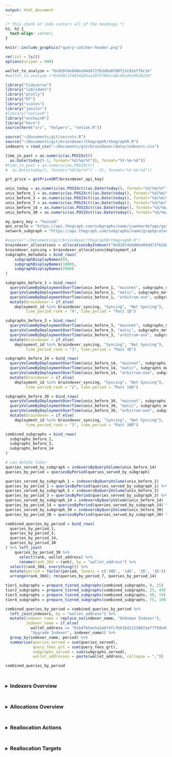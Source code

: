 ```yaml
---
output: html_document
---
```


```css
/* this chunk of code centers all of the headings */
h1, h2 {
  text-align: center;
}
```

```r
knitr::include_graphics("query-catcher-header.png")
```

```r
rm(list = ls())
options(scipen = 999)

wallet_to_analyze = "0x920fdeb00ee04dd72f62d8a8f80f13c82ef76c1e"
#wallet_to_analyze ="0x550c1f4814a85aa10f5f061ca8c45e2ee9620226"

library("tidyverse")
library("lubridate")
library("plotly")
library("DT")
library("scales")
library("janitor")
#library("notionR")
library("onchainR")
library("here")
source(here("src", "helpers", "notion.R"))

source("~/Documents/git/secrets.R")
source("~/Documents/git/braindexer/thegraphR/thegraphR.R")
indexers = read_csv("~/Documents/git/braindexer/data/indexers.csv")

time_in_past = as.numeric(as.POSIXct((
  as.Date(today()-1, format="%d/%m/%Y")), format="%Y-%m-%d"))
#time_in_past = as.numeric(as.POSIXct((
#  as.Date(today(), format="%d/%m/%Y") - 3), format="%Y-%m-%d"))

grt_price = getPriceGRT(braindexer_api_key)

unix_today = as.numeric(as.POSIXct((as.Date(today(), format="%d/%m/%Y")), format="%Y-%m-%d"))
unix_before_1 = as.numeric(as.POSIXct((as.Date(today(), format="%d/%m/%Y") - 1), format="%Y-%m-%d"))
unix_before_3 = as.numeric(as.POSIXct((as.Date(today(), format="%d/%m/%Y") - 3), format="%Y-%m-%d"))
unix_before_7 = as.numeric(as.POSIXct((as.Date(today(), format="%d/%m/%Y") - 7), format="%Y-%m-%d"))
unix_before_14 = as.numeric(as.POSIXct((as.Date(today(), format="%d/%m/%Y") - 14), format="%Y-%m-%d"))
unix_before_30 = as.numeric(as.POSIXct((as.Date(today(), format="%d/%m/%Y") - 30), format="%Y-%m-%d"))

my_query_key = "hosted"
qos_oracle = "https://api.thegraph.com/subgraphs/name/juanmardefago/gateway-qos-oracle"
network_subgraph = "https://api.thegraph.com/subgraphs/name/graphprotocol/graph-network-arbitrum"

#source("~/Documents/git/braindexer/thegraphR/thegraphR.R")
braindexer_allocations = allocationsByIndexer("0x920fdeb00ee04dd72f62d8a8f80f13c82ef76c1e")
braindexer_syncing = braindexer_allocations$deployment_id
subgraphs_metadata = bind_rows(
    subgraphDisplayNames(0),
    subgraphDisplayNames(1000),
    subgraphDisplayNames(2000)
) 

subgraphs_before_1 = bind_rows(
  queryVolumeByDeploymentOverTime(unix_before_1, "mainnet", subgraphs_metadata),
  queryVolumeByDeploymentOverTime(unix_before_1, "matic", subgraphs_metadata),
  queryVolumeByDeploymentOverTime(unix_before_1, "arbitrum-one", subgraphs_metadata)) %>% 
  mutate(braindexer = if_else(
    deployment_id %in% braindexer_syncing, "Syncing", "Not Syncing"),
         time_period_rank = "4", time_period = "Past 1D")

subgraphs_before_3 = bind_rows(
  queryVolumeByDeploymentOverTime(unix_before_3, "mainnet", subgraphs_metadata),
  queryVolumeByDeploymentOverTime(unix_before_3, "matic", subgraphs_metadata),
  queryVolumeByDeploymentOverTime(unix_before_3, "arbitrum-one", subgraphs_metadata)) %>% 
  mutate(braindexer = if_else(
    deployment_id %in% braindexer_syncing, "Syncing", "Not Syncing"),
         time_period_rank = "3", time_period = "Past 3D")

subgraphs_before_14 = bind_rows(
  queryVolumeByDeploymentOverTime(unix_before_14, "mainnet", subgraphs_metadata),
  queryVolumeByDeploymentOverTime(unix_before_14, "matic", subgraphs_metadata),
  queryVolumeByDeploymentOverTime(unix_before_14, "arbitrum-one", subgraphs_metadata)) %>% 
  mutate(braindexer = if_else(
    deployment_id %in% braindexer_syncing, "Syncing", "Not Syncing"),
         time_period_rank = "2", time_period = "Past 14D")

subgraphs_before_30 = bind_rows(
  queryVolumeByDeploymentOverTime(unix_before_30, "mainnet", subgraphs_metadata),
  queryVolumeByDeploymentOverTime(unix_before_30, "matic", subgraphs_metadata),
  queryVolumeByDeploymentOverTime(unix_before_30, "arbitrum-one", subgraphs_metadata)) %>% 
  mutate(braindexer = if_else(
    deployment_id %in% braindexer_syncing, "Syncing", "Not Syncing"),
         time_period_rank = "1", time_period = "Past 30D")

combined_subgraphs = bind_rows(
  subgraphs_before_1, 
  subgraphs_before_3,
  subgraphs_before_14
)

# can delete later 
queries_served_by_subgraph = indexersByQueryVolume(unix_before_14)
queries_by_period = queriesByPeriod(queries_served_by_subgraph)

queries_served_by_subgraph_1 = indexersByQueryVolume(unix_before_1) 
queries_by_period_1 = queriesByPeriod(queries_served_by_subgraph_1) %>% mutate(period = "1D")
queries_served_by_subgraph_3 = indexersByQueryVolume(unix_before_3) 
queries_by_period_3 = queriesByPeriod(queries_served_by_subgraph_3) %>% mutate(period = "3D")
queries_served_by_subgraph_14 = indexersByQueryVolume(unix_before_14) 
queries_by_period_14 = queriesByPeriod(queries_served_by_subgraph_14) %>% mutate(period = "14D")
queries_served_by_subgraph_30 = indexersByQueryVolume(unix_before_30)
queries_by_period_30 = queriesByPeriod(queries_served_by_subgraph_30) %>% mutate(period = "30D")

combined_queries_by_period = bind_rows(
  queries_by_period_1, 
  queries_by_period_3,
  queries_by_period_14,
  queries_by_period_30
) %>% left_join(
    queries_by_period_30 %>% 
      select(rank, wallet_address) %>% 
      rename(rank_30d = rank), by = "wallet_address") %>% 
  select(rank_30d, everything()) %>% 
  mutate(period = factor(period, levels = c('30D', '14D', '3D', '1D'))) %>% 
  arrange(rank_30d); rm(queries_by_period_7, queries_by_period_14)

tier1_subgraphs = prepare_tiered_subgraphs(combined_subgraphs, 0, 25)
tier2_subgraphs = prepare_tiered_subgraphs(combined_subgraphs, 25, 49)
tier3_subgraphs = prepare_tiered_subgraphs(combined_subgraphs, 50, 74)
tier4_subgraphs = prepare_tiered_subgraphs(combined_subgraphs, 75, 100)

combined_queries_by_period = combined_queries_by_period %>% 
  left_join(indexers, by = "wallet_address") %>% 
  mutate(indexer_name = replace_na(indexer_name, "Unknown Indexer"),
         indexer_name = if_else(
           wallet_address == "0xbdfb5ee5a2abf4fc7bb1bd1221067aef7f9de491", 
           "Upgrade Indexer", indexer_name)) %>% 
  group_by(indexer_name, period) %>% 
  summarise(queries_served = sum(queries_served),
            query_fees_grt = sum(query_fees_grt),
            subgraphs_served = sum(subgraphs_served),
            wallet_addresses = paste(wallet_address, collapse = ","))

combined_queries_by_period
```

<br>

<details>
  <br>
  <summary><font size="3"> **Indexers Overview** </font></summary>

```r
indexers_rank30d = combined_queries_by_period %>% 
  filter(period == "30D") %>% 
  arrange(desc(queries_served)) 

indexers_rank30d$rank_30d <-  rank(-indexers_rank30d$queries_served)

indexers_plot = combined_queries_by_period %>%
  left_join(indexers_rank30d %>% select(rank_30d, indexer_name), by = "indexer_name") %>% 
  filter(rank_30d < 26) %>% 
  arrange(rank_30d) %>% 
  #left_join(indexers %>% group_by(), by = "indexer_name") %>% 
  mutate(indexer_name = str_replace_all(indexer_name, "Braindexer", "Braindexer"),
         indexer_name = fct_reorder(indexer_name, rank_30d)) %>% 
  ggplot(aes(fill=period, x=fct_reorder(indexer_name, rank_30d), y=queries_served, group = period,
             text=paste0('Indexer: ', indexer_name, 
                         #'<br>Wallet: ', wallet_address, 
                         '<br>',period,' Rank: ', rank_30d, 
                         '<br>',period,' Queries: ', format(queries_served, nsmall=0, big.mark=","),
                         '<br>',period,' Subgraphs Served: ', subgraphs_served))) + 
  geom_bar(stat="identity", width = 0.5, position = position_dodge(width=0.7)) +
  #geom_segment(aes(x=wallet_address, xend=wallet_address, y=0, yend=queries_served), linewidth = 1.2) +
  #geom_point(size=2, alpha=1, stroke=1) +
  theme_minimal() +
  theme(panel.background = element_rect(
        fill = "white", colour = "white", size = 0.5, linetype = "solid"),
        plot.title = element_text(size=14, face="bold", hjust=0.5),
        axis.title.x = element_blank(),
        axis.title.y = element_text(size=6, family = "Arial", colour="#000000"),
        axis.text.x = element_text(size=7, angle = 45, vjust = 0.5, hjust=1),
        axis.text.y = element_text(size=6, family = "Arial", colour="#000000"),
        legend.position = "none") +
   labs(title="The Graph's Indexers - Queries Served (Top 25 - Past 30D)", 
        y = "Queries Served by Indexer (Past 30D)") +
   scale_fill_manual(values=c("#054C70", "#00CED4", "#089DEA", "#E9A1C9")) #+
   #scale_y_continuous(labels = comma)
ggplotly(indexers_plot, tooltip = c("text")) 
```
```r
indexers_1d = combined_queries_by_period %>% 
  filter(period == "1D") %>% 
  arrange(desc(queries_served)) %>% 
  mutate(queries_1d = format(queries_served, nsmall=0, big.mark=","),
         fees_1d = format(round(query_fees_grt,2), nsmall=0, big.mark=","),
         subgraphs_1d = format(subgraphs_served, nsmall=0, big.mark=",")) %>%
  select(indexer_name, queries_1d, fees_1d, subgraphs_1d)

indexers_30d = combined_queries_by_period %>% 
  filter(period == "30D") %>% 
  arrange(desc(queries_served)) %>% 
  mutate(queries_30d = format(queries_served, nsmall=0, big.mark=","),
         fees_30d = format(round(query_fees_grt,2), nsmall=0, big.mark=","),
         subgraphs_30d = format(subgraphs_served, nsmall=0, big.mark=",")) %>%
  select(indexer_name, queries_30d, fees_30d, subgraphs_30d)

indexers_tbl = indexers_1d %>% left_join(indexers_30d, by = 'indexer_name')

datatable(indexers_tbl, 
          caption = "Top Indexers Serving Queries", 
          rownames = FALSE,  options = list(pageLength = 10))
```

</details>
<br>

<details>
  <summary><font size="3"> **Allocations Overview** </font></summary>

```r
# total state + signal >> update to subgraph when not broken
total_signal = 4036095.56
total_stake = 752862126.44 + 1616819694.73

# grab all subgraph ID data 
display_names = bind_rows(
  subgraphDisplayNames(0),
  subgraphDisplayNames(1000),
  subgraphDisplayNames(2000)
) %>% select(-deployment_id) 

# grab indexer's allocation data
indexer_allocations = allocationsByIndexer(wallet_to_analyze) %>% 
  left_join(display_names, by = "subgraph_id") %>% 
  select(display_name, deployment_id, everything()) %>% 
  mutate(proportion = round(((signalled_tokens/total_signal))
         /((staked_tokens/total_stake)),3),
         proportion = if_else(is.infinite(proportion), 0, proportion)) %>% 
  rename(allocation = allocated_tokens)

# check + remove duplicates
duplicates_check = indexer_allocations %>% 
  distinct(deployment_id, subgraph_id) %>% 
  janitor::get_dupes(deployment_id) %>% 
  distinct(deployment_id) %>% left_join(
    indexer_allocations, by = "deployment_id") %>% 
  select(deployment_id, subgraph_id) 
indexer_allocations = indexer_allocations %>% 
  filter(subgraph_id %notin% 
           c("Gdu6LrkdgUWdN8z8CmFzgASoKiSsNYt6HbFjTDurdcm1",
             "CTsPUobKe8nsenurPrg2CcinSoAvLp7XrUZmEWQCzkHS",
             "DCr8gWACNYngjzTPB1Rg5zWtRBajaiRnkh253hBEDpgN",
             "FvNi11TDfCsJMyJtXUn9EKFpJR5WhQUD92sZiUqFGBGt"))

source("~/Documents/git/braindexer/thegraphR/thegraphR.R")
# check blocks behind to check if unallocating is ok 
blocks_behind_df = maxBlocksBehind(wallet_to_analyze, time_in_past) %>% 
  #select(subgraph_deployment_ipfs_hash, avg_indexer_blocks_behind) %>% 
  rename(deployment_id = subgraph_deployment_ipfs_hash,
         blocks_behind = avg_indexer_blocks_behind,
         avg_latency = avg_latency_ms, 
         query_fees = total_query_fees) 

duplicate_display_names = indexer_allocations %>% get_dupes(display_name) %>% distinct(display_name)

indexer_allocations = indexer_allocations %>% 
  left_join(blocks_behind_df, by = "deployment_id") %>% 
  mutate(query_fees = replace_na(query_fees, 0),
         query_count = replace_na(query_count, 0),
         success_rate = replace_na(success_rate, 0),
         avg_latency = replace_na(avg_latency, 0),
         display_name = if_else((
           display_name %in% duplicate_display_names$display_name
           & proportion < 0.1), str_c(display_name, " (N-1)"), display_name)) %>% 
  arrange(desc(blocks_behind)) %>% 
  select(display_name, allocation, proportion, blocks_behind, 
         deployment_id, allocation_id, everything())

served_allocations = indexer_allocations %>% filter(query_count > 0)

viz_indexer_allocations = indexer_allocations %>% select(
  display_name, blocks_behind, query_count, query_fees, 
  success_rate, avg_latency, allocation, proportion, deployment_id)
rm(duplicates_check)
```

<br>

```r
viz_indexer_chart = viz_indexer_allocations %>% 
  filter(query_count > 0) %>% 
  mutate(display_name = fct_reorder(display_name, -query_count)) %>% 
  ggplot(aes(x=display_name, y=query_count, 
             text=paste('Subgraph:', display_name, 
                        '<br>Query Count:', query_count, 
                        '<br>Query Fees (GRT):', query_fees,
                        '<br>Success Rate:', success_rate, 
                        '<br>Avg Latency:', avg_latency, "ms",
                        '<br>Proportion:', proportion,
                        '<br>Allocation Amount:', allocation))) +
  geom_bar(stat="identity", fill="#00CED4", width = 0.5, 
           position = position_dodge(width=0.7)) +
  theme_minimal() +
  theme(plot.title = element_text(size=14, face="bold", hjust=0.5),
        plot.subtitle = element_text(size=11, hjust=0.5),
        axis.title.x=element_blank(),
        axis.text.x = element_text(size=4, angle = 45, vjust = 0.5, hjust=1),
        legend.position = "none") +
  ggtitle("Queries Served by Indexer (Past 1D)") + 
  ylab("Number of Queries") 
ggplotly(viz_indexer_chart, tooltip = c("text"))
```

<br>

```r
# visualize tabe
datatable(viz_indexer_allocations %>% select(-deployment_id), 
  caption = "Current Allocations Overview", rownames = FALSE)
```

</details>
<br>

<details>
  <summary><font size="3"> **Reallocation Actions** </font></summary>

##### Indexer Setup

```shell
# connect to ethereum/arbitrum
ssh graph@5.9.85.100 
docker run --entrypoint /bin/bash -it ghcr.io/graphprotocol/indexer-cli:v0.20.22
graph indexer connect http://5.9.85.100:30801

# check status 
graph indexer status --network arbitrum-one
graph indexer actions get --status queued --network arbitrum-one
graph indexer actions get all --network arbitrum-one

# allocate to arbitrum
graph indexer rules prepare deployment_id --network arbitrum-one
graph indexer actions queue allocate deployment_id amount_1 --network arbitrum-one
graph indexer actions queue unallocate deployment_id allocation_id --network arbitrum-one
graph indexer actions queue reallocate deployment_id allocation_id amount_1 --network arbitrum-one
graph indexer actions approve id_1 --network arbitrum-one
graph indexer actions execute approved

# prep 
graph indexer rules offchain deployment_id
curl -XPOST https://api.thegraph.com/ipfs/api/v0/cat\?arg\=deployment_id -s | grep graft -A 1

# force close 
graph indexer actions queue unallocate deployment_id allocation_id 0x0 true --force --network arbitrum-one
```

##### Minimum Allocations: QoS Verified

```r
min_allocation = 5000
min_proportion = 1.1
sync_threshold = 5

reallocations_verified = indexer_allocations %>% 
  filter((allocation < (min_allocation+1) | proportion < min_proportion) 
         & (blocks_behind < sync_threshold & !is.na(blocks_behind))) 

for (i in 1:nrow(reallocations_verified)) {
  allocate_action = "graph indexer actions queue reallocate "
  network = " --network arbitrum-one"
  cat(paste0(allocate_action, reallocations_verified$deployment_id[i]," ",
             reallocations_verified$allocation_id[i]," ", 1000, network, " # ",
             reallocations_verified$display_name[i]),sep="\n")
}
cat("graph indexer actions approve transaction_ids --network arbitrum-one\ngraph indexer actions execute approved")
```

##### Large Reallocations: QoS Verified

```r
research_allocations = bind_rows(reallocations_verified)

research_allocations = indexer_allocations %>% 
  filter(deployment_id %notin% research_allocations$deployment_id) %>% 
  select(display_name, allocation, proportion, blocks_behind, deployment_id, allocation_id, everything())

large_verified_reallocations = research_allocations %>% 
  filter((proportion > min_proportion) & (blocks_behind < sync_threshold & !is.na(blocks_behind)))  

for (i in 1:nrow(large_verified_reallocations)) {
  allocate_action = "graph indexer actions queue reallocate "
  network = " --network arbitrum-one"
  cat(paste0(allocate_action, large_verified_reallocations$deployment_id[i]," ",
             large_verified_reallocations$allocation_id[i]," ", 
             large_verified_reallocations$allocation[i], network," # ",
             large_verified_reallocations$display_name[i]),sep="\n")
}
cat("graph indexer actions approve transaction_ids --network arbitrum-one\ngraph indexer actions execute approved")
```

##### QoS Unverified

```r
remaining_allocations = bind_rows(reallocations_verified, large_verified_reallocations)

large_unverified_reallocations = indexer_allocations %>% 
  filter(deployment_id %notin% remaining_allocations$deployment_id)

for (i in 1:nrow(large_unverified_reallocations)) {
  allocate_action = "graph indexer actions queue reallocate "
  network = " --network arbitrum-one"
  cat(paste0(allocate_action, large_unverified_reallocations$deployment_id[i]," ",
             large_unverified_reallocations$allocation_id[i]," ", 
             large_unverified_reallocations$allocation[i], network, 
             " # ", large_unverified_reallocations$display_name[i]),sep="\n")
}
cat("graph indexer actions approve transaction_ids --network arbitrum-one\ngraph indexer actions execute approved")
```

##### Allocations Summary

```r
check_for_remaining = bind_rows(
  reallocations_verified %>% 
    mutate(allocation_type = "Minimum Verified", new_allocation = 1000), 
  large_verified_reallocations %>% 
    mutate(allocation_type = "Large Verified", new_allocation = allocation), 
  large_unverified_reallocations %>% 
    mutate(allocation_type = "QoS Unverified", new_allocation = allocation)
)

check_for_remaining = check_for_remaining %>%
  group_by(allocation_type) %>% 
  count() %>% 
  arrange(desc(n)) %>% 
  rename(count = n) %>% 
  ungroup() %>% 
  add_row(allocation_type = "GRT Reallocate (Before Profits)", 
          count = (sum(check_for_remaining$allocation) - sum(check_for_remaining$new_allocation)))

datatable(check_for_remaining, 
  caption = "New Allocations Overview", rownames = FALSE)
```

</details>
<br>

<details>
  <br>
  <summary><font size="3"> **Reallocation Targets** </font></summary>
  
```r
last_3D_data = combined_subgraphs %>% 
  ungroup() %>% 
  filter(time_period == "Past 3D") %>% 
  arrange(desc(query_count)) %>% 
  slice(1:50) %>% 
  mutate(display_name = if_else(is.na(display_name), 
                                str_c(substr(deployment_id, 1, 4),"-",
                                      str_sub(deployment_id,-4,-1)), display_name),
         display_name = if_else(braindexer == "Syncing", str_c(display_name," >"), display_name), 
         display_name = fct_reorder(display_name, -query_count)) 

last_3D_plots = last_3D_data %>% 
  ggplot(aes(fill=braindexer, x=display_name, y=query_count, 
             fill=braindexer,
             text=paste('Subgraph:', display_name, 
                        '<br>Query Rank:', rank, 
                        '<br>Time Period:', time_period, 
                        '<br>Period Queries:', format(query_count, nsmall=0, big.mark=","),
                        '<br>Success rate:', success_rate, 
                        '<br>Avg latency:', avg_latency, "ms"))) +
  geom_bar(stat="identity", width = 0.5, position = position_dodge(width=0.7)) +
  theme_minimal() +
  theme(plot.title = element_text(size=14, face="bold", hjust=0.5),
        plot.subtitle = element_text(size=11, hjust=0.5),
        axis.title.x=element_blank(),
        axis.text.x = element_text(angle = 45, vjust = 0.5, hjust=1),
        legend.position = "none") +
  ggtitle("Top Graph Network Subgraphs by Query Volume (Past 3D - Top 40)") + 
  ylab("Number of Queries") +
  scale_fill_manual(values=c("#054C70","#00CED4")) + 
  scale_y_continuous(labels = comma)
ggplotly(last_3D_plots, tooltip = c("text")) 
```

```r
datatable(last_3D_data %>% 
            mutate(query_count = format(query_count, nsmall=0, big.mark=","),
                   success_rate = success_rate,
                   avg_latency = str_c(avg_latency, " ms"),
                   display_name = str_replace_all(display_name, " 🧠", ""),
                   display_name = if_else(braindexer == "Syncing", 
                                          str_c(display_name), display_name),
                   display_name = replace_na(display_name, "♻️ Deprecated")) %>% 
            select(display_name, query_count, success_rate, avg_latency, deployment_id), 
            caption = "Top Network Subgraphs by Query Volume (Past 3 Days)", 
            rownames = FALSE)
```

</details>
<br>

